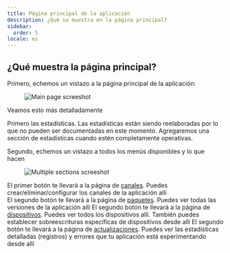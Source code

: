 ```yaml
---
title: Página principal de la aplicación
description: ¿Qué se muestra en la página principal?
sidebar:
  order: 5
locale: es
---
```


## ¿Qué muestra la página principal?

Primero, echemos un vistazo a la página principal de la aplicación:

<figure><img src="/main-app-page.webp" alt="Main page screeshot" /><figcaption></figcaption></figure>

Veamos esto más detalladamente

Primero las estadísticas. Las estadísticas están siendo reelaboradas por lo que no pueden ser documentadas en este momento. Agregaremos una sección de estadísticas cuando estén completamente operativas.

Segundo, echemos un vistazo a todos los menús disponibles y lo que hacen

<figure><img src="/app-multiple-sections.webp" alt="Multiple sections screeshot" /><figcaption></figcaption></figure>

El primer botón te llevará a la página de [canales](/docs/webapp/channels/). Puedes crear/eliminar/configurar los canales de la aplicación allí\
El segundo botón te llevará a la página de [paquetes](/docs/webapp/bundles/). Puedes ver todas las versiones de la aplicación allí
El segundo botón te llevará a la página de [dispositivos](/docs/webapp/devices/). Puedes ver todos los dispositivos allí. También puedes establecer sobreescrituras específicas de dispositivos desde allí
El segundo botón te llevará a la página de [actualizaciones](/docs/webapp/logs/). Puedes ver las estadísticas detalladas (registros) y errores que tu aplicación está experimentando desde allí